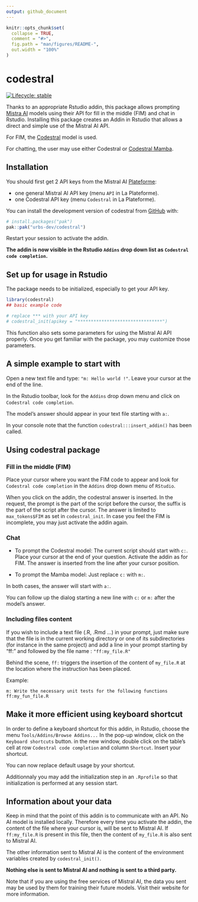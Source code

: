 ```yaml
---
output: github_document
---
```


<!-- README.md is generated from README.Rmd. Please edit that file -->

```r
knitr::opts_chunk$set(
  collapse = TRUE,
  comment = "#>",
  fig.path = "man/figures/README-",
  out.width = "100%"
)
```

# codestral

<!-- badges: start -->
[![Lifecycle: stable](https://img.shields.io/badge/lifecycle-stable-brightgreen.svg)](https://lifecycle.r-lib.org/articles/stages.html#stable)
<!-- badges: end -->

Thanks to an appropriate Rstudio addin, this package allows prompting [Mistra AI](https://mistral.ai/) models using their API for fill in the middle (FIM) and chat in Rstudio. Installing this package creates an Addin in Rstudio that allows a direct and simple use of the Mistral AI API.

For FIM, the [Codestral](https://mistral.ai/news/codestral) model is used.

For chatting, the user may use either Codestral or [Codestral Mamba](https://mistral.ai/news/codestral-mamba).

## Installation

You should first get 2 API keys from the Mistral AI [Plateforme](https://mistral.ai/news/la-plateforme):

- one general Mistral AI API key (menu `API` in La Plateforme).
- one Codestral API key (menu `Codestral` in La Plateforme).

You can install the development version of codestral from [GitHub](https://github.com/urbs-dev/codestral) with:

``` r
# install.packages("pak")
pak::pak("urbs-dev/codestral")
```
Restart your session to activate the addin.

**The addin is now visible in the Rstudio `Addins` drop down list as `Codestral code completion`.**

## Set up for usage in Rstudio

The package needs to be initialized, especially to get your API key.

```r
library(codestral)
## basic example code

# replace *** with your API key
# codestral_init(apikey = "********************************")
```

This function also sets some parameters for using the Mistral AI API properly. Once you get familiar with the package, you may customize those parameters.

## A simple example to start with

Open a new text file and type: `"m: Hello world !"`.
Leave your cursor at the end of the line.

In the Rstudio toolbar, look for the `Addins` drop down menu and click on `Codestral code completion`.

The model's answer should appear in your text file starting with `a:`.

In your console note that the function `codestral:::insert_addin()` has been called. 

## Using codestral package

### Fill in the middle (FIM)

Place your cursor where you want the FIM code to appear 
and look for `Codestral code completion` in the `Addins` drop down menu of `RStudio`.

When you click on the addin, the codestral answer is inserted. In the request, the prompt is 
the part of the script before the cursor, the suffix is the part of the script 
after the cursor. The answer is limited to `max_tokens$FIM` as set in `codestral_init`. In case you feel the FIM is incomplete, you may just activate the addin again.

### Chat

- To prompt the Codestral model: The current script should start with `c:`. Place your cursor at the end of your question. Activate the addin as for FIM. The answer is inserted from the line after your cursor position.

- To prompt the Mamba model: Just replace `c:` with `m:`.

In both cases, the answer will start with `a:`.

You can follow up the dialog starting a new line with `c:` or `m:` after the model's answer.

### Including files content

If you wish to include a text file (.R, .Rmd ...) in your prompt, just make sure that the file is in the current working directory or one of its subdirectories (for instance in the same project) and add a line in your prompt starting by "ff:" and followed by the file name : `"ff:my_file.R"`

Behind the scene, `ff:` triggers the insertion of the content of `my_file.R` at the location where the instruction has been placed.

Example:
```
m: Write the necessary unit tests for the following functions
ff:my_fun_file.R
```

## Make it more efficient using keyboard shortcut

In order to define a keyboard shortcut for this addin, in Rstudio, choose the 
menu `Tools/Addins/Browse Addins...` In the pop-up window, click on the `Keyboard shortcuts` button.
in the new window, double click on the table's cell at row `Codestral code completion` and 
column `Shortcut`. Insert your shortcut.

You can now replace default usage by your shortcut.

Additionnaly you may add the initialization step in an `.Rprofile` so that initialization is performed at any session start.

## Information about your data

Keep in mind that the point of this addin is to communicate with an API. No AI model is installed locally. Therefore every time you activate the addin, the content of the file where your cursor is, will be sent to Mistral AI. If `ff:my_file.R` is present in this file, then the content of `my_file.R` is also sent to Mistral AI.

The other information sent to Mistral AI is the content of the environment variables created by `codestral_init()`.

**Nothing else is sent to Mistral AI and nothing is sent to a third party.**

Note that if you are using the free services of Mistral AI, the data you sent may be used by them for training their future models. Visit their website for more information.




